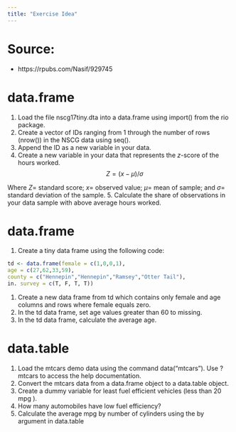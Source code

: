 ```yaml
---
title: "Exercise Idea"
---
```



# Source:
+ https://rpubs.com/Nasif/929745



# data.frame 

1. Load the file nscg17tiny.dta into a data.frame using import() from the rio package.
2. Create a vector of IDs ranging from 1 through the number of rows (nrow()) in the NSCG data using seq().
3. Append the ID as a new variable in your data.
4. Create a new variable in your data that represents the $z$-score of the hours worked.
$$
Z=(x-\mu) / \sigma
$$

Where $Z=$ standard score; $x=$ observed value; $\mu=$ mean of sample; and $\sigma=$ standard deviation of the sample.
5. Calculate the share of observations in your data sample with above average hours worked.


# data.frame

1. Create a tiny data frame using the following code:

```r
td <- data.frame(female = c(1,0,0,1),
age = c(27,62,33,59),
county = c("Hennepin","Hennepin","Ramsey","Otter Tail"),
in. survey = c(T, F, T, T))
```

1. Create a new data frame from td which contains only female and age columns and rows where female equals zero.
2. In the td data frame, set age values greater than 60 to missing.
3. In the td data frame, calculate the average age.



# data.table

1. Load the mtcars demo data using the command data("mtcars"). Use ?mtcars to access the help documentation.
2. Convert the mtcars data from a data.frame object to a data.table object.
3. Create a dummy variable for least fuel efficient vehicles (less than 20 mpg ).
4. How many automobiles have low fuel efficiency?
5. Calculate the average mpg by number of cylinders using the by argument in data.table
